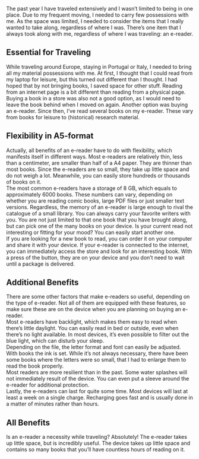 


The past year I have traveled extensively and I wasn’t limited to being in one place. Due to my frequent moving, I needed to carry few possessions with me. As the space was limited, I needed to consider the items that I really wanted to take along, regardless of where I was. There’s one item that I always took along with me, regardless of where I was traveling: an e-reader. 

## Essential for Traveling 

While traveling around Europe, staying in Portugal or Italy, I needed to bring all my material possessions with me. At first, I thought that I could read from my laptop for leisure, but this turned out different than I thought. I had hoped that by not bringing books, I saved space for other stuff. Reading from an internet page is a bit different than reading from a physical page. Buying a book in a store was also not a good option, as I would need to leave the book behind when I moved on again. Another option was buying an e-reader. Since then, I’ve read several books on my e-reader. These vary from books for leisure to (historical) research material.

## Flexibility in A5-format

Actually, all benefits of an e-reader have to do with flexibility, which manifests itself in different ways. Most e-readers are relatively thin, less than a centimeter, are smaller than half of a A4 paper. They are thinner than most books. Since the e-readers are so small, they take up little space and do not weigh a lot. Meanwhile, you can easily store hundreds or thousands of books on it.   
	The most common e-readers have a storage of 8 GB, which equals to approximately 6000 books. These numbers can vary, depending on whether you are reading comic books, large PDF files or just smaller text versions. Regardless, the memory of an e-reader is large enough to rival the catalogue of a small library. You can always carry your favorite writers with you. You are not just limited to that one book that you have brought along, but can pick one of the many books on your device. Is your current read not interesting or fitting for your mood? You can easily start another one.   
	If you are looking for a new book to read, you can order it on your computer and share it with your device. If your e-reader is connected to the internet, you can immediately access the store and look for an interesting book. With a press of the button, they are on your device and you don’t need to wait until a package is delivered.  


## Additional Benefits 
There are some other factors that make e-readers so useful, depending on the type of e-reader. Not all of them are equipped with these features, so make sure these are on the device when you are planning on buying an e-reader.   
	Most e-readers have backlight, which makes them easy to read when there’s little daylight. You can easily read in bed or outside, even when there’s no light available. In most devices, it’s even possible to filter out the blue light, which can disturb your sleep.  
	Depending on the file, the letter format and font can easily be adjusted. With books the ink is set. While it’s not always necessary, there have been some books where the letters were so small, that I had to enlarge them to read the book properly.  
	Most readers are more resilient than in the past. Some water splashes will not immediately result of the device. You can even put a sleeve around the e-reader for additional protection.  
	Lastly, the e-readers can last for quite some time. Most devices will last at least a week on a single charge. Recharging goes fast and is usually done in a matter of minutes rather than hours.  


## All Benefits 
Is an e-reader a necessity while traveling? Absolutely! The e-reader takes up little space, but is incredibly useful. The device takes up little space and contains so many books that you’ll have countless hours of reading on it. 

